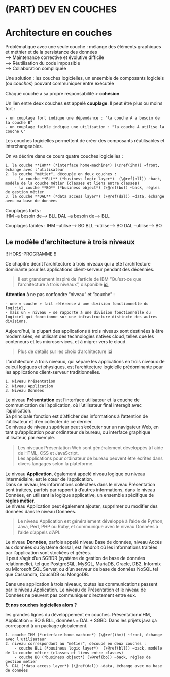 # (PART) DEV EN COUCHES {-} 

# Architecture en couches

Problématique avec une seule couche : mélange des éléments graphiques et méthier et de la persistance des données  
--> Maintenance corrective et évolutive difficile  
--> Réutilisation du code impossible  
--> Collaboration compliquée

Une solution : les couches logicielles, un ensemble de composants logiciels (ou *couches*) pouvant communiquer entre exécutée

Chaque couche a sa propre responsabilité > **cohésion**  

Un lien entre deux couches est appelé **couplage**. Il peut être plus ou moins fort : 

    - un couplage fort indique une dépendance : "la couche A a besoin de la couche B"
    - un couplage faible indique une utilisation : "la couche A utilise la couche C"

Les couches logicielles permettent de créer des composants réutilisables et interchangeables.

On va décrire dans ce cours quatre couches logicielles :

    1. la couche **IHM** (*interface home-machine*) (\@ref(ihm)) ~front, échange avec l'utilisateur
    2. la couche "métier", découpée en deux couches : 
        - la couche **BLL** (*business logic layer*)  (\@ref(bll)) ~back, modèle de la couche métier (classes et liens entre classes)
        - la couche **BO** (*business object*) (\@ref(bo)) ~back, règles de gestion métier
    3. la couche **DAL** (*data access layer*) (\@ref(dal)) ~data, échange avec ma base de données


Couplages forts :  
        IHM --a besoin de--> BLL 
        DAL --a besoin de--> BLL 

Couplages faibles :
        IHM --utilise--> BO 
        BLL --utilise--> BO 
        DAL --utilise--> BO 

## Le modèle d'architecture à trois niveaux

!! HORS-PROGRAMME !!

Ce chapitre décrit l'architecture à trois niveaux qui a été l'architecture dominante pour les applications client-serveur pendant des décennies.  

> Il est grandement inspiré de l'article de IBM "Qu'est-ce que l'architecture à trois niveaux", disponible [ici](https://www.ibm.com/fr-fr/cloud/learn/three-tier-architecture)

**Attention** à ne pas confondre "niveau" et "couche" :  

    - une « couche » fait référence à une division fonctionnelle du logiciel, 
    - mais un « niveau » se rapporte à une division fonctionnelle du logiciel qui fonctionne sur une infrastructure distincte des autres divisions.

Aujourd'hui, la plupart des applications à trois niveaux sont destinées à être modernisées, en utilisant des technologies natives cloud, telles que les conteneurs et les microservices, et à migrer vers le cloud.

> Plus de détails sur les choix d'architecture [ici](https://www.ibm.com/cloud/blog/four-architecture-choices-for-application-development)

L'architecture à trois niveaux, qui sépare les applications en trois niveaux de calcul logiques et physiques, est l'architecture logicielle prédominante pour les applications client-serveur traditionnelles.

    1. Niveau Présentation
    2. Niveau Application
    3. Niveau Données

Le niveau **Présentation** est l'interface utilisateur et la couche de communication de l'application, où l'utilisateur final interagit avec l'application.  
Sa principale fonction est d'afficher des informations à l'attention de l'utilisateur et d'en collecter de ce dernier.  
Ce niveau de niveau supérieur peut s'exécuter sur un navigateur Web, en tant qu'application pour ordinateur de bureau, ou interface graphique utilisateur, par exemple.  

> Les niveaux Présentation Web sont généralement développés à l'aide de HTML, CSS et JavaScript.  
Les applications pour ordinateur de bureau peuvent être écrites dans divers langages selon la plateforme.

Le niveau **Application**, également appelé niveau logique ou niveau intermédiaire, est le cœur de l'application.  
Dans ce niveau, les informations collectées dans le niveau Présentation sont traitées, parfois par rapport à d'autres informations, dans le niveau Données, en utilisant la logique applicative, un ensemble spécifique de **règles métier**.  
Le niveau Application peut également ajouter, supprimer ou modifier des données dans le niveau Données.

> Le niveau Application est généralement développé à l'aide de Python, Java, Perl, PHP ou Ruby, et communique avec le niveau Données à l'aide d'appels d'API. 

Le niveau **Données**, parfois appelé niveau Base de données, niveau Accès aux données ou Système dorsal, est l'endroit où les informations traitées par l'application sont stockées et gérées.  
Il peut s'agir d'un SGBDR (système de gestion de base de données relationnelle), tel que PostgreSQL, MySQL, MariaDB, Oracle, DB2, Informix ou Microsoft SQL Server, ou d'un serveur de base de données NoSQL tel que Cassandra, CouchDB ou MongoDB. 

Dans une application à trois niveaux, toutes les communications passent par le niveau Application. Le niveau de Présentation et le niveau de Données ne peuvent pas communiquer directement entre eux.

**Et nos couches logicielles alors ?**

les grandes lignes du développement en couches. Présentation=IHM, Application = BO & BLL, données = DAL + SGBD. Dans les prijets java ça correspond à un package globalement.

    1. couche IHM (*interface home-machine*) (\@ref(ihm)) ~front, échange avec l'utilisateur
    2. niveau correspondant au "métier", découpé en deux couches : 
        - couche BLL (*business logic layer*)  (\@ref(bll)) ~back, modèle de la couche métier (classes et liens entre classes)
        - couche BO (*business object*) (\@ref(bo)) ~back, règles de gestion métier
    3. DAL (*data access layer*) (\@ref(dal)) ~data, échange avec ma base de données
